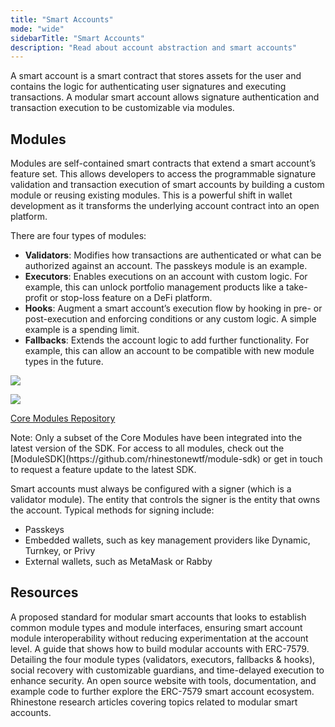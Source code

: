 ```yaml
---
title: "Smart Accounts"
mode: "wide"
sidebarTitle: "Smart Accounts"
description: "Read about account abstraction and smart accounts"
---
```


A smart account is a smart contract that stores assets for the user and contains the logic for authenticating user signatures and executing transactions. A modular smart account allows signature authentication and transaction execution to be customizable via modules.

## Modules

Modules are self-contained smart contracts that extend a smart account’s feature set. This allows developers to access the programmable signature validation and transaction execution of smart accounts by building a custom module or reusing existing modules. This is a powerful shift in wallet development as it transforms the underlying account contract into an open platform.

There are four types of modules:
- **Validators**: Modifies how transactions are authenticated or what can be authorized against an account. The passkeys module is an example.
- **Executors**: Enables executions on an account with custom logic. For example, this can unlock portfolio management products like a take-profit or stop-loss feature on a DeFi platform.
- **Hooks**: Augment a smart account’s execution flow by hooking in pre- or post-execution and enforcing conditions or any custom logic. A simple example is a spending limit.
- **Fallbacks**: Extends the account logic to add further functionality. For example, this can allow an account to be compatible with new module types in the future.

<img
  className="block dark:hidden"
  src="/images/modular_accounts_light.png"
/>

<img
  className="hidden dark:block"
  src="/images/modular_accounts_dark.png"
/>

[Core Modules Repository](https://github.com/rhinestonewtf/core-modules)

<Info>
  Note: Only a subset of the Core Modules have been integrated into the latest version of the SDK. For access to all modules, check out the [ModuleSDK](https://github.com/rhinestonewtf/module-sdk) or get in touch to request a feature update to the latest SDK.
</Info>

Smart accounts must always be configured with a signer (which is a validator module). The entity that controls the signer is the entity that owns the account. Typical methods for signing include:
- Passkeys
- Embedded wallets, such as key management providers like Dynamic, Turnkey, or Privy
- External wallets, such as MetaMask or Rabby

## Resources

<Columns cols={2}>
  <Card title="ERC-7579 Spec: A Minimal Standard for Modular Smart Account" icon="book-text" href="https://eips.ethereum.org/EIPS/eip-7579">
    A proposed standard for modular smart accounts that looks to establish common module types and module interfaces, ensuring smart account module interoperability without reducing experimentation at the account level.
  </Card>

  <Card title="Open Zeppelin ERC-7579 Resource" icon="file-text" href="https://docs.openzeppelin.com/community-contracts/0.0.1/account-modules">
    A guide that shows how to build modular accounts with ERC-7579. Detailing the four module types (validators, executors, fallbacks & hooks), social recovery with customizable guardians, and time-delayed execution to enhance security. 
  </Card>

  <Card title="ERC-7579 Resources" icon="library-big" href="https://erc7579.com">
    An open source website with tools, documentation, and example code to further explore the ERC-7579 smart account ecosystem.
  </Card>

  <Card title="Modular Smart Account Blog Posts" icon="library-big" href="https://www.rhinestone.dev/blog?category=Engineering">
    Rhinestone research articles covering topics related to modular smart accounts.
  </Card>
</Columns>

